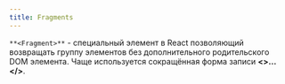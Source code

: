 ```yaml
---
title: Fragments
---
```


`**<Fragment>**` - специальный элемент в React позволяющий возвращать группу элементов без дополнительного родительского DOM элемента. Чаще используется сокращённая форма записи **<>...</>**.
